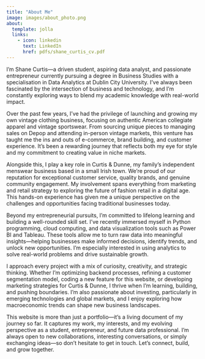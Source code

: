 ```yaml
---
title: "About Me"
image: images/about_photo.png
about:
  template: jolla
  links: 
    - icon: linkedin 
      text: LinkedIn
      href: pdfs/shane_curtis_cv.pdf
---
```


I’m Shane Curtis—a driven student, aspiring data analyst, and passionate entrepreneur currently pursuing a degree in Business Studies with a specialisation in Data Analytics at Dublin City University. I’ve always been fascinated by the intersection of business and technology, and I’m constantly exploring ways to blend my academic knowledge with real-world impact.

Over the past few years, I’ve had the privilege of launching and growing my own vintage clothing business, focusing on authentic American collegiate apparel and vintage sportswear. From sourcing unique pieces to managing sales on Depop and attending in-person vintage markets, this venture has taught me the ins and outs of e-commerce, brand building, and customer experience. It's been a rewarding journey that reflects both my eye for style and my commitment to creating value in niche markets.

Alongside this, I play a key role in Curtis & Dunne, my family’s independent menswear business based in a small Irish town. We’re proud of our reputation for exceptional customer service, quality brands, and genuine community engagement. My involvement spans everything from marketing and retail strategy to exploring the future of fashion retail in a digital age. This hands-on experience has given me a unique perspective on the challenges and opportunities facing traditional businesses today.

Beyond my entrepreneurial pursuits, I’m committed to lifelong learning and building a well-rounded skill set. I’ve recently immersed myself in Python programming, cloud computing, and data visualization tools such as Power BI and Tableau. These tools allow me to turn raw data into meaningful insights—helping businesses make informed decisions, identify trends, and unlock new opportunities. I’m especially interested in using analytics to solve real-world problems and drive sustainable growth.

I approach every project with a mix of curiosity, creativity, and strategic thinking. Whether I’m optimizing backend processes, refining a customer segmentation model, coding a new feature for this website, or developing marketing strategies for Curtis & Dunne, I thrive when I’m learning, building, and pushing boundaries. I’m also passionate about investing, particularly in emerging technologies and global markets, and I enjoy exploring how macroeconomic trends can shape new business landscapes.

This website is more than just a portfolio—it’s a living document of my journey so far. It captures my work, my interests, and my evolving perspective as a student, entrepreneur, and future data professional. I’m always open to new collaborations, interesting conversations, or simply exchanging ideas—so don’t hesitate to get in touch. Let’s connect, build, and grow together.
